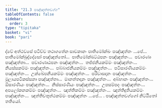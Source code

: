 ```yaml
---
title: "21.3 පඤ්ඤත්තවග්ග"
tableOfContents: false
sidebar:
  order: 3
type: "tipitaka"
basket: "vi"
book: "pari"
---
```



<DynamicBreadcrumb />

<Division number="499" book="pari">

<Paragraph number="2421" book="pari">
ද්වේ අත්ථවසේ පටිච්ච තථාගතේන සාවකානං පාතිමෝක්ඛං පඤ්ඤත්තං …පේ…  පාතිමෝක්ඛුද්දේසෝ පඤ්ඤත්තෝ…  පාතිමෝක්ඛට්ඨපනං පඤ්ඤත්තං…  පවාරණා පඤ්ඤත්තා…  පවාරණාඨපනං පඤ්ඤත්තං…  තජ්ජනීයකම්මං පඤ්ඤත්තං…  නියස්සකම්මං පඤ්ඤත්තං…  පබ්බාජනීයකම්මං පඤ්ඤත්තං…  පටිසාරණීයකම්මං පඤ්ඤත්තං…  උක්ඛේපනීයකම්මං පඤ්ඤත්තං…  පරිවාසදානං පඤ්ඤත්තං…  මූලායපටිකස්සනා පඤ්ඤත්තා…  මානත්තදානං පඤ්ඤත්තං…  අබ්භානං පඤ්ඤත්තං…  ඕසාරණීයං පඤ්ඤත්තං…  නිස්සාරණීයං පඤ්ඤත්තං…  උපසම්පදං පඤ්ඤත්තං…  අපලෝකනකම්මං පඤ්ඤත්තං…  ඤත්තිකම්මං පඤ්ඤත්තං…  ඤත්තිදුතියකම්මං පඤ්ඤත්තං…  ඤත්තිචතුත්ථකම්මං පඤ්ඤත්තං …පේ… .

</Paragraph>
</Division>

<Paragraph number="2422" type="center" book="pari">
පඤ්ඤත්තවග්ගෝ නිට්ඨිතෝ තතියෝ.
</Paragraph>